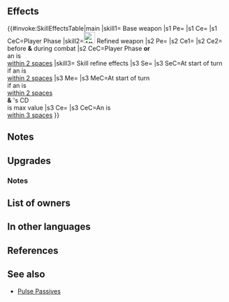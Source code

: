 {{Weapon Infobox
|tagid=SID_天聖エンジェル
|weaponType=Green Tome
|might=14
|range=2
|effect=Grants Spd+3. If unit initiates combat, deals damage = 25% of foe's Res. (Ignores reductions to Res from Special skills.)
|cost=400
|exclusive=1
|statModifiers=0,14,3,0,0
|required=Rexcalibur
|refinePaths=default
|refineSP=400
|refineMedals=500
|refineDews=200
|upgradedEffect=Grants Spd+3. If unit initiates combat or is within 2 spaces of an ally, grants Atk/Spd+5 to unit during combat and deals damage = 25% of foe's Res, including when dealing damage with a Special triggered before combat (ignores reductions to Res from Special skills).
|tagidExtraSkill1=一
|effectSkill1=At start of turn, if unit is within 2 spaces of an ally, grants "Special cooldown charge +1 per attack during combat (only highest value applied; does not stack)" to unit for 1 turn, and also, if Special cooldown count is at its maximum value, grants Special cooldown count-1. If unit is within 3 spaces of an ally, grants Atk/Spd+5 to unit during combat.
|iconSkill1=Saintly Seraphim W.png
|properties=random_owner
}}
==Effects==
{{#invoke:SkillEffectsTable|main
|skill1={{SCi|weapon}} Base weapon
|s1 Pe={{Eft|Stat Boosts|Spd|3}}
|s1 Ce={{Eft|Damage Boost|25% of {{Tgt|Foe}}'s Res}}
|s1 CeC=Player Phase
|skill2=[[File:Attack Plus W.png|x26px|class=inline-icon]] Refined weapon
|s2 Pe={{Eft|Stat Boosts|Spd|3}}
|s2 Ce1={{Eft|Temporary buffs|Atk/Spd|5}}
|s2 Ce2={{Eft|Damage Boost|25% of {{Tgt|Foe}}'s Res}}<br>before '''&''' during combat
|s2 CeC=Player Phase '''or'''<br>an {{Tgt|Ally}} is<br>[[within 2 spaces]]
|skill3={{Si|Saintly Seraphim|refine=Skill1}} Skill refine effects
|s3 Se={{SEt|Special Cooldown Charge +1}}
|s3 SeC=At start of turn<br>if an {{Tgt|Ally}} is<br>[[within 2 spaces]]
|s3 Me={{Eft|Reduce Cooldown|1}}
|s3 MeC=At start of turn<br>if an {{Tgt|Ally}} is<br>[[within 2 spaces]]<br>'''&''' {{Tgt|Unit}}'s CD<br>is max value
|s3 Ce={{Eft|Temporary buffs|Atk/Spd|5}}
|s3 CeC=An {{Tgt|Ally}} is<br>[[within 3 spaces]]
}}
==Notes==
{{IfUnitInitiates}}
{{DamageBoost}}
==Upgrades==
{{Weapon Upgrade List}}
===Notes===
{{Temporary buffs|name=Refined Saintly Seraphim}}
{{Special Cooldown Charge +1|name={{St|Saintly Seraphim|refine=Skill1}}}}
{{Start of turn Special modification|name={{St|Saintly Seraphim|refine=Skill1}}}}
==List of owners==
{{Skill Hero List}}
==In other languages==
{{OtherLanguages
|english=Saintly Seraphim
|japanese=天聖エンジェル
|german=Heilige Seraphim
|spanishEU=Ángeles sacros
|spanishLA=Ángeles sacros
|french=Saint Séraphin
|italian=Sacro serafino
|chineseTW=天聖天使
|portuguese=Serafim celeste
}}
==References==
<references/>
==See also==
{{See also skills|cond=(Description LIKE '%deals damage =%of foe_s Res%' OR Description LIKE '%Special cooldown charge +1 per attack during combat%to unit%for 1 turn%' OR Description LIKE '%"Grants Special cooldown charge +1 per attack during combat%') AND Exclusive='1'}}
* [[Pulse Passives]]
{{Weapons Navbox}}